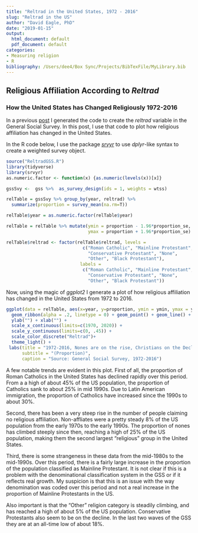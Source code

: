 ```yaml
---
title: "Reltrad in the United States, 1972 - 2016"
slug: "Reltrad in the US"
author: "David Eagle, PhD"
date: "2019-01-15"
output:
  html_document: default
  pdf_document: default
categories:
- Measuring religion
- R
bibliography: /Users/dee4/Box Sync/Projects/BibTexFile/MyLibrary.bib
---
```


## Religious Affiliation According to *Reltrad*
### How the United States has Changed Religiously 1972-2016

In a previous [post](https://www.davideagle.org/post/reltrad-r/) I generated the code to create the *reltrad* variable in the General Social Survey. In this post, I use that code to plot how religious affiliation has changed in the United States.

In the R code below, I use the package [*srvyr*](https://cran.r-project.org/web/packages/srvyr/srvyr.pdf) to use *dplyr*-like syntax to create a weighted survey object. 

```r
source("ReltradGSS.R")
library(tidyverse)
library(srvyr)
as.numeric.factor <- function(x) {as.numeric(levels(x))[x]}

gssSvy <-  gss %>%  as_survey_design(ids = 1, weights = wtss)

relTable = gssSvy %>% group_by(year, reltrad) %>%
  summarize(proportion = survey_mean(na.rm=T))

relTable$year = as.numeric.factor(relTable$year)

relTable = relTable %>% mutate(ymin = proportion - 1.96*proportion_se,
                               ymax = proportion + 1.96*proportion_se)

relTable$reltrad <- factor(relTable$reltrad, levels = 
                             c("Roman Catholic", "Mainline Protestant",
                               "Conservative Protestant", "None",
                               "Other", "Black Protestant"),
                            labels =
                             c("Roman Catholic", "Mainline Protestant",
                               "Conservative Protestant", "None",
                               "Other", "Black Protestant"))
```

Now, using the magic of *ggplot2* I generate a plot of how religious affiliation has changed in the United States from 1972 to 2016. 

```r
ggplot(data = relTable, aes(x=year, y=proportion, ymin = ymin, ymax = ymax, color = reltrad)) + 
  geom_ribbon(alpha = .2, linetype = 0) + geom_point() + geom_line() + 
  ylab("") + xlab("") +
  scale_x_continuous(limits=c(1970, 2020)) + 
  scale_y_continuous(limits=c(0, .45)) + 
  scale_color_discrete("Reltrad")+
  theme_light() + 
 labs(title = "1972-2016, Nones are on the rise, Christians on the Decline", 
      subtitle = "(Proportion)",
      caption = "Source: General Social Survey, 1972-2016")
```

A few notable trends are evident in this plot. First of all, the proportion of Roman Catholics in the United States has declined rapidly over this period. From a a high of about 45% of the US population, the proportion of Catholics sank to about 25% in mid 1990s. Due to Latin American immigration, the proportion of Catholics have increased since the 1990s to about 30%.

Second, there has been a very steep rise in the number of people claiming no religious affiliation. Non-affliates were a pretty steady 8% of the US population from the early 1970s to the early 1990s. The proportion of nones has climbed steeply since then, reaching a high of 25% of the US population, making them the second largest "religious" group in the United States.

Third, there is some strangeness in these data from the mid-1980s to the mid-1990s. Over this period, there is a fairly large increase in the proportion of the population classified as Mainline Protestant. It is not clear if this is a problem with the denominational classification system in the GSS or if it reflects real growth. My suspicion is that this is an issue with the way denomination was coded over this period and not a real increase in the proportion of Mainline Protestants in the US.
 
Also important is that the "Other" religion category is steadily climbing, and has reached a high of about 5% of the US population. Conservative Protestants also seem to be on the decline. In the last two waves of the GSS they are at an all-time low of about 18%. 

